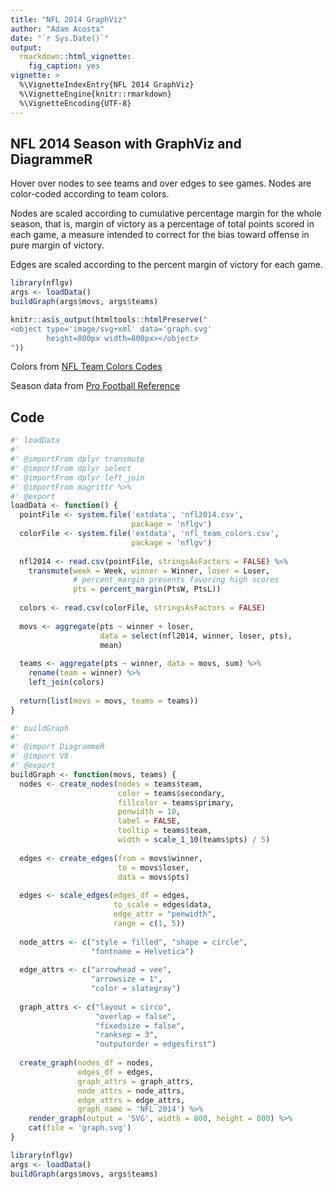 ```yaml
---
title: "NFL 2014 GraphViz"
author: "Adam Acosta"
date: "`r Sys.Date()`"
output: 
  rmarkdown::html_vignette:
    fig_caption: yes
vignette: >
  %\VignetteIndexEntry{NFL 2014 GraphViz}
  %\VignetteEngine{knitr::rmarkdown}
  %\VignetteEncoding{UTF-8}
---
```


## NFL 2014 Season with GraphViz and DiagrammeR

Hover over nodes to see teams and over edges to see games. Nodes 
are color-coded according to team colors. 

Nodes are scaled according to cumulative percentage margin for the 
whole season, that is, margin of victory as a percentage of total 
points scored in each game, a measure intended to correct for the 
bias toward offense in pure margin of victory. 

Edges are scaled according to the percent margin of victory for 
each game. 

```r
library(nflgv)
args <- loadData()
buildGraph(args$movs, args$teams)
```

```r
knitr::asis_output(htmltools::htmlPreserve("
<object type='image/svg+xml' data='graph.svg' 
        height=800px width=800px></object>
"))
```

Colors from [NFL Team Colors Codes](http://teamcolorcodes.com/category/nfl-team-color-codes/)

Season data from [Pro Football Reference](http://pro-football-reference.com)

## Code

```r
#' loadData
#' 
#' @importFrom dplyr transmute
#' @importFrom dplyr select
#' @importFrom dplyr left_join
#' @importFrom magrittr %>%
#' @export
loadData <- function() {
  pointFile <- system.file('extdata', 'nfl2014.csv', 
                           package = 'nflgv')
  colorFile <- system.file('extdata', 'nfl_team_colors.csv', 
                           package = 'nflgv')
  
  nfl2014 <- read.csv(pointFile, stringsAsFactors = FALSE) %>%
    transmute(week = Week, winner = Winner, loser = Loser, 
              # percent_margin prevents favoring high scores
              pts = percent_margin(PtsW, PtsL))
  
  colors <- read.csv(colorFile, stringsAsFactors = FALSE)
  
  movs <- aggregate(pts ~ winner + loser, 
                    data = select(nfl2014, winner, loser, pts),
                    mean)
  
  teams <- aggregate(pts ~ winner, data = movs, sum) %>%
    rename(team = winner) %>%
    left_join(colors)
  
  return(list(movs = movs, teams = teams))
}

#' buildGraph
#' 
#' @import DiagrammeR
#' @import V8
#' @export
buildGraph <- function(movs, teams) {
  nodes <- create_nodes(nodes = teams$team, 
                        color = teams$secondary, 
                        fillcolor = teams$primary, 
                        penwidth = 10,
                        label = FALSE,
                        tooltip = teams$team, 
                        width = scale_1_10(teams$pts) / 5)
  
  edges <- create_edges(from = movs$winner, 
                        to = movs$loser, 
                        data = movs$pts)
  
  edges <- scale_edges(edges_df = edges,
                       to_scale = edges$data,
                       edge_attr = "penwidth",
                       range = c(1, 5))
  
  node_attrs <- c("style = filled", "shape = circle", 
                  "fontname = Helvetica")
  
  edge_attrs <- c("arrowhead = vee", 
                  "arrowsize = 1", 
                  "color = slategray")
  
  graph_attrs <- c("layout = circo",
                   "overlap = false",
                   "fixedsize = false",
                   "ranksep = 3",
                   "outputorder = edgesfirst")
  
  create_graph(nodes_df = nodes,
               edges_df = edges,
               graph_attrs = graph_attrs, 
               node_attrs = node_attrs,
               edge_attrs = edge_attrs, 
               graph_name = 'NFL 2014') %>%
    render_graph(output = 'SVG', width = 800, height = 800) %>%
    cat(file = 'graph.svg')
}

library(nflgv)
args <- loadData()
buildGraph(args$movs, args$teams)
```